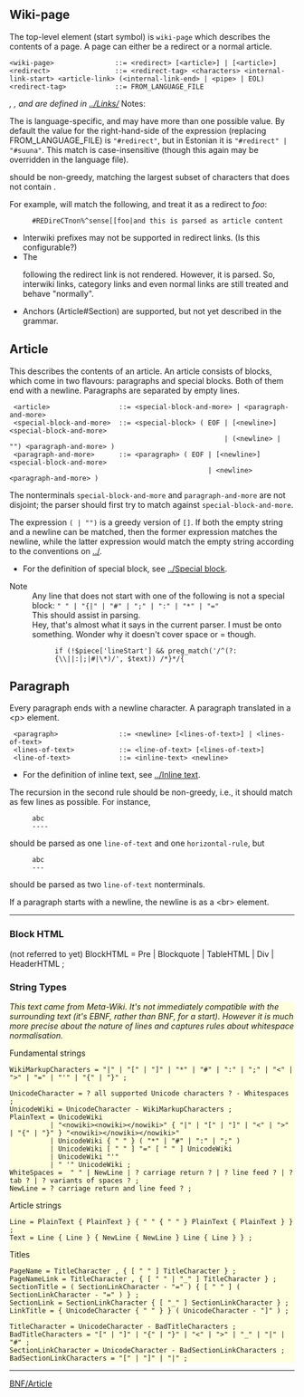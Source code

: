 {{Grammar nav}}

== Wiki-page ==
The top-level element (start symbol) is <tt>wiki-page</tt> which describes the contents of a page. A page can either be a redirect or a normal article.

<source lang=bnf>
<wiki-page>               ::= <redirect> [<article>] | [<article>]
<redirect>                ::= <redirect-tag> <characters> <internal-link-start> <article-link> (<internal-link-end> | <pipe> | EOL)
<redirect-tag>            ::= FROM_LANGUAGE_FILE
</source>

''<internal-link-start>, <article-link>, <internal-link-end> and <pipe> are defined in [[../Links/]]''
Notes:

The <redirect-tag> is language-specific, and may have more than one possible value.  By default the value for the right-hand-side of the expression (replacing FROM_LANGUAGE_FILE) is <code>"#redirect"</code>, but in Estonian it is <code>"#redirect" | "#suuna"</code>.  This match is case-insensitive (though this again may be overridden in the language file).

<characters> should be non-greedy, matching the largest subset of characters that does not contain <internal-link-start>.

For example, <tt><redirect></tt> will match the following, and treat it as a redirect to ''foo'':
:<tt><nowiki>#REDireCTnon%^sense[[foo|and this is parsed as article content</nowiki></tt>

* Interwiki prefixes may not be supported in redirect links. (Is this configurable?)
* The <article> following the redirect link is not rendered. However, it is parsed. So, interwiki links, category links and even normal links are still treated and behave "normally".
* Anchors (Article#Section) are supported, but not yet described in the grammar.

== Article ==

This describes the contents of an article. An article consists of blocks, which come in two flavours: paragraphs and special blocks. Both of them end with a newline. Paragraphs are separated by empty lines.

<source lang=bnf>
 <article>                 ::= <special-block-and-more> | <paragraph-and-more> 
 <special-block-and-more>  ::= <special-block> ( EOF | [<newline>] <special-block-and-more> 
                                                     | (<newline> | "") <paragraph-and-more> )
 <paragraph-and-more>      ::= <paragraph> ( EOF | [<newline>] <special-block-and-more> 
                                                 | <newline> <paragraph-and-more> )
</source>

The nonterminals <tt>special-block-and-more</tt> and <tt>paragraph-and-more</tt> are not disjoint; the parser should first try to match against <tt>special-block-and-more</tt>.



The expression <tt>(<newline> | "")</tt> is a greedy version of <tt>[<newline>]</tt>. If both the empty string and a newline can be matched, then the former expression matches the newline, while the latter expression would match the empty string according to the conventions on [[../]].

*For the definition of special block, see [[../Special block]].

;Note
:Any line that does not start with one of the following is not a special block: <code> " " | "{|" | "#" | ";" | ":" | "*" | "="</code>
:This should assist in parsing.
:Hey, that's almost what it says in the current parser. I must be onto something. Wonder why it doesn't cover space or = though.
::<code>if (!$piece['lineStart'] && preg_match('/^(?:{\\||:|;|#|\*)/', $text)) /*}*/{</code>

== Paragraph ==

Every paragraph ends with a newline character. A paragraph translated in a &lt;p&gt; element. 
<source lang=bnf>
 <paragraph>               ::= <newline> [<lines-of-text>] | <lines-of-text>
 <lines-of-text>           ::= <line-of-text> [<lines-of-text>]
 <line-of-text>            ::= <inline-text> <newline>
</source>

*For the definition of inline text, see [[../Inline text]].

The recursion in the second rule should be non-greedy, i.e., it should match as few lines as possible. For instance,
:<tt>abc</tt>
:<tt>----</tt>
should be parsed as one <tt>line-of-text</tt> and one <tt>horizontal-rule</tt>, but
:<tt>abc</tt>
:<tt>---</tt>
should be parsed as two <tt>line-of-text</tt> nonterminals.

If a paragraph starts with a newline, the newline is as a &lt;br&gt; element.
----

===Block HTML===
(not referred to yet)
BlockHTML = Pre | Blockquote | TableHTML | Div | HeaderHTML ;


===String Types===
<div style="background:#ffffdd;">
''This text came from Meta-Wiki. It's not immediately compatible with the surrounding text (it's EBNF, rather than BNF, for a start). However it is much more precise about the nature of lines and captures rules about whitespace normalisation.''

Fundamental strings

<source lang=bnf>WikiMarkupCharacters = "|" | "[" | "]" | "*" | "#" | ":" | ";" | "<" | ">" | "=" | "'" | "{" | "}" ;</source>

<source lang=bnf>
UnicodeCharacter = ? all supported Unicode characters ? - Whitespaces ;
UnicodeWiki = UnicodeCharacter - WikiMarkupCharacters ;
PlainText = UnicodeWiki
          | "<nowiki><nowiki></nowiki>" { "|" | "[" | "]" | "<" | ">" | "{" | "}" } "<nowiki></nowiki></nowiki>"
          | UnicodeWiki { " " } ( "*" | "#" | ":" | ";" )
          | UnicodeWiki [ " " ] "=" [ " " ] UnicodeWiki
          | UnicodeWiki "'"
          | " '" UnicodeWiki ;
WhiteSpaces =  " " | NewLine | ? carriage return ? | ? line feed ? | ? tab ? | ? variants of spaces ? ;
NewLine = ? carriage return and line feed ? ;
</source>

Article strings

<source lang=bnf>
Line = PlainText { PlainText } { " " { " " } PlainText { PlainText } } ;
Text = Line { Line } { NewLine { NewLine } Line { Line } } ;
</source>

Titles

<source lang=bnf>
PageName = TitleCharacter , { [ " " ] TitleCharacter } ;
PageNameLink = TitleCharacter , { [ " " | "_" ] TitleCharacter } ;
SectionTitle = ( SectionLinkCharacter - "=" ) { [ " " ] ( SectionLinkCharacter - "=" ) } ;
SectionLink = SectionLinkCharacter { [ "_" ] SectionLinkCharacter } ;
LinkTitle = { UnicodeCharacter { " " } } ( UnicodeCharacter - "]" ) ;

TitleCharacter = UnicodeCharacter - BadTitleCharacters ;
BadTitleCharacters = "[" | "]" | "{" | "}" | "<" | ">" | "_" | "|" | "#" ;
SectionLinkCharacter = UnicodeCharacter - BadSectionLinkCharacters ;
BadSectionLinkCharacters = "[" | "]" | "|" ;
</source>
</div>
----


[[Category:Parser|BNF/Article]]